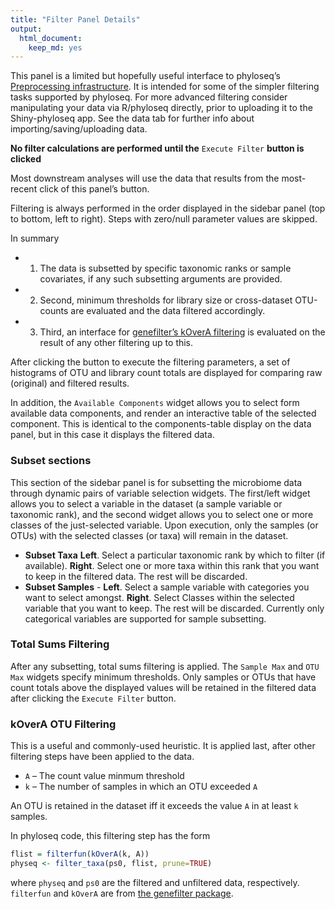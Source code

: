 ```yaml
---
title: "Filter Panel Details"
output:
  html_document:
    keep_md: yes
---
```


This panel is a limited but hopefully useful interface
to phyloseq's [Preprocessing infrastructure](http://joey711.github.io/phyloseq/preprocess.html).
It is intended for some of the simpler filtering tasks supported by phyloseq.
For more advanced filtering consider manipulating your data
via R/phyloseq directly, prior to uploading it to the Shiny-phyloseq app.
See the data tab for further info about importing/saving/uploading data. 

**No filter calculations are performed until the** `Execute Filter` **button is clicked**

Most downstream analyses will use the data 
that results from the most-recent click of this panel's button.

Filtering is always performed in the order
displayed in the sidebar panel (top to bottom, left to right).
Steps with zero/null parameter values are skipped.

In summary

- (1) The data is subsetted 
by specific taxonomic ranks or sample covariates,
if any such subsetting arguments are provided.
- (2) Second, minimum thresholds for 
library size or cross-dataset OTU-counts
are evaluated and the data filtered accordingly.
- (3) Third, an interface for
[genefilter's kOverA filtering](http://www.bioconductor.org/packages/release/bioc/manuals/genefilter/man/genefilter.pdf)
is evaluated on the result of any other filtering up to this. 

After clicking the button to execute the filtering parameters,
a set of histograms of OTU and library count totals are displayed
for comparing raw (original) and filtered results.

In addition, the `Available Components` widget
allows you to select form available data components,
and render an interactive table of the selected component.
This is identical to the components-table display on the data panel,
but in this case it displays the filtered data.

### Subset sections

This section of the sidebar panel 
is for subsetting the microbiome data
through dynamic pairs of variable selection widgets.
The first/left widget allows you to select a variable in the dataset
(a sample variable or taxonomic rank),
and the second widget allows you to select 
one or more classes of the just-selected variable.
Upon execution, only the samples (or OTUs) 
with the selected classes (or taxa) 
will remain in the dataset.

- **Subset Taxa**
**Left**. Select a particular taxonomic rank by which to filter (if available).
**Right**. Select one or more taxa within this rank that you want to keep in the filtered data.
The rest will be discarded.
- **Subset Samples** - **Left**. Select a sample variable with categories you want to select amongst.
**Right**. Select Classes within the selected variable that you want to keep.
The rest will be discarded.
Currently only categorical variables are supported for sample subsetting.

### Total Sums Filtering

After any subsetting, total sums filtering is applied.
The `Sample Max` and `OTU Max` widgets specify minimum thresholds.
Only samples or OTUs that have count totals above the displayed values
will be retained in the filtered data after clicking the `Execute Filter` button.

### kOverA OTU Filtering

This is a useful and commonly-used heuristic.
It is applied last, after other filtering steps
have been applied to the data.

- `A` -- The count value minmum threshold
- `k` -- The number of samples in which an OTU exceeded `A`

An OTU is retained in the dataset iff it exceeds the value `A` in at least `k` samples.

In phyloseq code, this filtering step has the form
```r
flist = filterfun(kOverA(k, A))
physeq <- filter_taxa(ps0, flist, prune=TRUE)
```
where `physeq` and `ps0` are the filtered and unfiltered data, respectively.
`filterfun` and `kOverA` are from
[the genefilter package](http://www.bioconductor.org/packages/release/bioc/html/genefilter.html).
